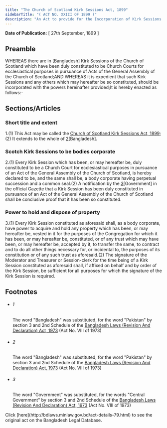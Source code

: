 ```yaml
---
title: "The Church of Scotland Kirk Sessions Act, 1899"
sidebarTitle: "( ACT NO. XXIII OF 1899 )"
description: "An Act to provide for the Incorporation of Kirk Sessions of the Church of Scotland in 1[Bangladesh]."
---
```


**Date of Publication:** [ 27th September, 1899 ]

## Preamble

WHEREAS there are in [Bangladesh] Kirk Sessions of the Church of Scotland which have been duly constituted to be Church Courts for ecclesiastical purposes in pursuance of Acts of the General Assembly of the Church of Scotland;AND WHEREAS it is expedient that such Kirk Sessions and any others which may hereafter be so constituted, should be incorporated with the powers hereinafter provided;It is hereby enacted as follows:-

## Sections/Articles

### Short title and extent

1.(1) This Act may be called the [Church of Scotland Kirk Sessions Act, 1899](/laws/act-79 "Church of Scotland Kirk Sessions Act, 1899");(2) It extends to the whole of [2](1)[Bangladesh].

### Scotch Kirk Sessions to be bodies corporate

2.(1) Every Kirk Session which has been, or may hereafter be, duly constituted to be a Church Court for ecclesiastical purposes in pursuance of an Act of the General Assembly of the Church of Scotland, is hereby declared to be, and the same shall be, a body corporate having perpetual succession and a common seal.(2) A notification by the [3](1)[Government] in the official Gazette that a Kirk Session has been duly constituted in pursuance of an Act of the General Assembly of the Church of Scotland shall be conclusive proof that it has been so constituted.

### Power to hold and dispose of property

3.(1) Every Kirk Session constituted as aforesaid shall, as a body corporate, have power to acquire and hold any property which has been, or may hereafter be, vested in it for the purposes of the Congregation for which it has been, or may hereafter be, constituted, or of any trust which may have been, or may hereafter be, accepted by it, to transfer the same, to contract and to do all other things necessary for, or incidental to, the purposes of its constitution or of any such trust as aforesaid.(2) The signature of the Moderator and Treasurer or Session-clerk for the time being of a Kirk Session constituted as aforesaid shall, if affixed on behalf and by order of the Kirk Session, be sufficient for all purposes for which the signature of the Kirk Session is required.

## Footnotes

- ###### 1

  The word "Bangladesh" was substituted, for the word "Pakistan" by section 3 and 2nd Schedule of the [Bangladesh Laws (Revision And Declaration) Act, 1973](/laws/act-430 "Bangladesh Laws (Revision And Declaration) Act, 1973") (Act No. VIII of 1973)

- ###### 2

  The word "Bangladesh" was substituted, for the word "Pakistan" by section 3 and 2nd Schedule of the [Bangladesh Laws (Revision And Declaration) Act, 1973](/laws/act-430 "Bangladesh Laws (Revision And Declaration) Act, 1973") (Act No. VIII of 1973)

- ###### 3

  The word "Government" was substituted, for the words "Central Government" by section 3 and 2nd Schedule of the [Bangladesh Laws (Revision And Declaration) Act, 1973](/laws/act-430 "Bangladesh Laws (Revision And Declaration) Act, 1973") (Act No. VIII of 1973)

<Note>
  Click [here](http://bdlaws.minlaw.gov.bd/act-details-79.html) to see the original act on the Bangladesh Legal Database.
</Note>
